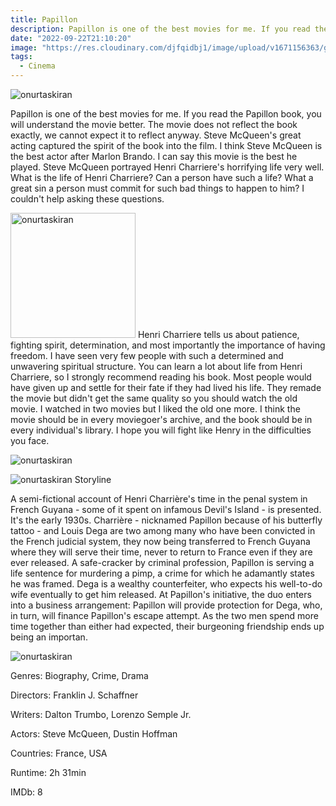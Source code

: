 ```yaml
---
title: Papillon
description: Papillon is one of the best movies for me. If you read the Papillon book, you will understand the movie better.
date: "2022-09-22T21:10:20"
image: "https://res.cloudinary.com/djfqidbj1/image/upload/v1671156363/gz0zth6tiajeb1s3pssf.jpg"
tags:
  - Cinema
---
```


<img
  className="w-full rounded-xl"
  src="https://res.cloudinary.com/djfqidbj1/image/upload/v1671156363/gz0zth6tiajeb1s3pssf.jpg"
  alt="onurtaskiran"
/>

Papillon is one of the best movies for me. If you read the Papillon book, you will understand the movie better. The movie does not reflect the book exactly, we cannot expect it to reflect anyway. Steve McQueen's great acting captured the spirit of the book into the film. I think Steve McQueen is the best actor after Marlon Brando. I can say this movie is the best he played. Steve McQueen portrayed Henri Charriere's horrifying life very well. What is the life of Henri Charriere? Can a person have such a life? What a great sin a person must commit for such bad things to happen to him? I couldn't help asking these questions.

<img
  className="w-3/12 mx-2 float-left mr-2"
  width="200"
  src="https://res.cloudinary.com/djfqidbj1/image/upload/v1704653430/fywgybchqrkozrthsfer.jpg"
  alt="onurtaskiran"
/>
Henri Charriere tells us about patience, fighting spirit, determination, and most
importantly the importance of having freedom. I have seen very few people with such
a determined and unwavering spiritual structure. You can learn a lot about life from
Henri Charriere, so I strongly recommend reading his book. Most people would have
given up and settle for their fate if they had lived his life. They remade the movie
but didn't get the same quality so you should watch the old movie. I watched in two
movies but I liked the old one more. I think the movie should be in every moviegoer's
archive, and the book should be in every individual's library. I hope you will fight
like Henry in the difficulties you face.

<img
  className="w-full rounded-xl"
  src="https://res.cloudinary.com/djfqidbj1/image/upload/v1704653430/wwvp1hkoi1cinzrglxp4.jpg"
  alt="onurtaskiran"
/>

<img
  className="w-3/12 mx-2 float-right ml-2"
  src="https://res.cloudinary.com/djfqidbj1/image/upload/v1704653430/wxx9r2cirxkrmh795hs4.jpg"
  alt="onurtaskiran"
/>
Storyline

A semi-fictional account of Henri Charrière's time in the penal system in French Guyana - some of it spent on infamous Devil's Island - is presented. It's the early 1930s. Charrière - nicknamed Papillon because of his butterfly tattoo - and Louis Dega are two among many who have been convicted in the French judicial system, they now being transferred to French Guyana where they will serve their time, never to return to France even if they are ever released. A safe-cracker by criminal profession, Papillon is serving a life sentence for murdering a pimp, a crime for which he adamantly states he was framed. Dega is a wealthy counterfeiter, who expects his well-to-do wife eventually to get him released. At Papillon's initiative, the duo enters into a business arrangement: Papillon will provide protection for Dega, who, in turn, will finance Papillon's escape attempt. As the two men spend more time together than either had expected, their burgeoning friendship ends up being an importan.

<img
  className="w-full rounded-xl"
  src="https://res.cloudinary.com/djfqidbj1/image/upload/v1704653430/sc9wazymcokttggjcurt.png"
  alt="onurtaskiran"
/>

Genres: Biography, Crime, Drama

Directors: Franklin J. Schaffner

Writers: Dalton Trumbo, Lorenzo Semple Jr.

Actors: Steve McQueen, Dustin Hoffman

Countries: France, USA

Runtime: 2h 31min

IMDb: 8
